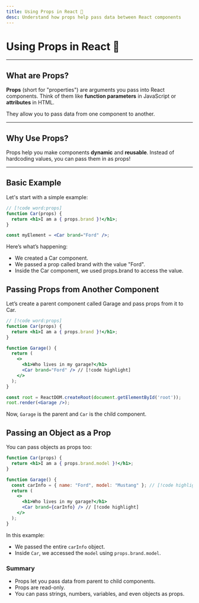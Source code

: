 ```yaml
---
title: Using Props in React 🚗
desc: Understand how props help pass data between React components
---
```


# Using Props in React 🚗

---

## What are Props?

**Props** (short for "properties") are arguments you pass into React components. Think of them like **function parameters** in JavaScript or **attributes** in HTML.

They allow you to pass data from one component to another.

---

## Why Use Props?

Props help you make components **dynamic** and **reusable**. Instead of hardcoding values, you can pass them in as props!

---

## Basic Example

Let's start with a simple example:

```jsx
// [!code word:props]
function Car(props) {
  return <h1>I am a { props.brand }!</h1>;
}

const myElement = <Car brand="Ford" />;
```

Here’s what’s happening:
- We created a Car component.
- We passed a prop called brand with the value "Ford".
- Inside the Car component, we used props.brand to access the value.

## Passing Props from Another Component
Let’s create a parent component called Garage and pass props from it to Car.
```jsx
// [!code word:props]
function Car(props) {
  return <h1>I am a { props.brand }!</h1>;
}

function Garage() {
  return (
    <>
      <h1>Who lives in my garage?</h1>
      <Car brand="Ford" /> // [!code highlight]
    </>
  );
}

const root = ReactDOM.createRoot(document.getElementById('root'));
root.render(<Garage />);

```
Now, `Garage` is the parent and `Car` is the child component.

## Passing an Object as a Prop
You can pass objects as props too:
```jsx
function Car(props) {
  return <h1>I am a { props.brand.model }!</h1>;
}

function Garage() {
  const carInfo = { name: "Ford", model: "Mustang" }; // [!code highlight]
  return (
    <>
      <h1>Who lives in my garage?</h1>
      <Car brand={carInfo} /> // [!code highlight]
    </>
  );
}
```
In this example:
- We passed the entire `carInfo` object.
- Inside `Car`, we accessed the `model` using `props.brand.model`.

### Summary
- Props let you pass data from parent to child components.
- Props are read-only.
- You can pass strings, numbers, variables, and even objects as props.